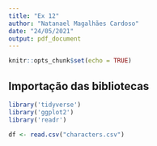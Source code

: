 ```yaml
---
title: "Ex 12"
author: "Natanael Magalhães Cardoso"
date: "24/05/2021"
output: pdf_document
---
```


```r
knitr::opts_chunk$set(echo = TRUE)
```

## Importação das bibliotecas

```r
library('tidyverse')
library('ggplot2')
library('readr')
```

```r
df <- read.csv("characters.csv")
```

